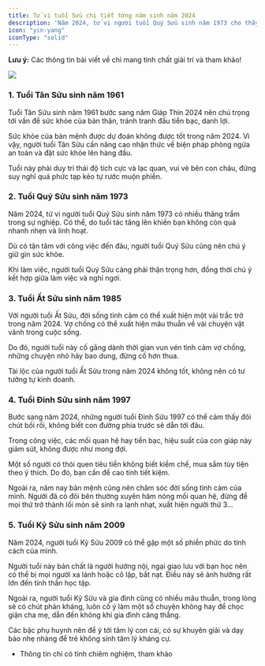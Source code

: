 ```yaml
---
title: Tử vi tuổi Sửu chi tiết từng năm sinh năm 2024
description: 'Năm 2024, tử vi người tuổi Quý Sửu sinh năm 1973 cho thấy, có nhiều thăng trầm trong sự nghiệp. Dù có tận tâm với công việc đến đâu, người tuổi này nên chú ý giữ gìn sức khỏe.'
icon: "yin-yang"
iconType: "solid"
---
```


<Warning> **Lưu ý:** Các thông tin bài viết về chỉ mang tính chất giải trí và tham khảo! </Warning>

<Frame caption="Tử vi tuổi Sửu chi tiết từng năm sinh năm 2024">
    <img src="https://raw.githubusercontent.com/hautph/docs/main/images/tuoi-suu-tung-nam-sinh-2024.jpg" />
</Frame>

### 1. Tuổi Tân Sửu sinh năm 1961

Tuổi Tân Sửu sinh năm 1961 bước sang năm Giáp Thìn 2024 nên chú trọng tới vấn đề sức khỏe của bản thân, tránh tranh đấu tiền bạc, danh lợi.

Sức khỏe của bản mệnh được dự đoán không được tốt trong năm 2024. Vì vậy, người tuổi Tân Sửu cần nâng cao nhận thức về biện pháp phòng ngừa an toàn và đặt sức khỏe lên hàng đầu.

Tuổi này phải duy trì thái độ tích cực và lạc quan, vui vẻ bên con cháu, đừng suy nghĩ quá phức tạp kẻo tự rước muộn phiền.

### 2. Tuổi Quý Sửu sinh năm 1973

Năm 2024, tử vi người tuổi Quý Sửu sinh năm 1973 có nhiều thăng trầm trong sự nghiệp. Có thể, do tuổi tác tăng lên khiến bạn không còn quá nhanh nhẹn và linh hoạt.

Dù có tận tâm với công việc đến đâu, người tuổi Quý Sửu cũng nên chú ý giữ gìn sức khỏe. 

Khi làm việc, người tuổi Quý Sửu càng phải thận trọng hơn, đồng thời chú ý kết hợp giữa làm việc và nghỉ ngơi.

### 3. Tuổi Ất Sửu sinh năm 1985

Với người tuổi Ất Sửu, đời sống tình cảm có thể xuất hiện một vài trắc trở trong năm 2024. Vợ chồng có thể xuất hiện mâu thuẫn về vài chuyện vặt vãnh trong cuộc sống.

Do đó, người tuổi này cố gắng dành thời gian vun vén tình cảm vợ chồng, những chuyện nhỏ hãy bao dung, đừng cố hơn thua.

Tài lộc của người tuổi Ất Sửu trong năm 2024 không tốt, không nên có tư tưởng tự kinh doanh.

### 4. Tuổi Đinh Sửu sinh năm 1997

Bước sang năm 2024, những người tuổi Đinh Sửu 1997 có thể cảm thấy đôi chút bối rối, không biết con đường phía trước sẽ dẫn tới đâu.

Trong công việc, các mối quan hệ hay tiền bạc, hiệu suất của con giáp này giảm sút, không được như mong đợi. 

Một số người có thói quen tiêu tiền không biết kiềm chế, mua sắm tùy tiện theo ý thích. Do đó, bạn cần đề cao tính tiết kiệm.

Ngoài ra, năm nay bản mệnh cũng nên chăm sóc đời sống tình cảm của mình. Người đã có đôi bên thường xuyên hâm nóng mối quan hệ, đừng để mọi thứ trở thành lối mòn sẽ sinh ra lạnh nhạt, xuất hiện người thứ 3…

### 5. Tuổi Kỷ Sửu sinh năm 2009

Năm 2024, người tuổi Kỷ Sửu 2009 có thể gặp một số phiền phức do tính cách của mình. 

Người tuổi này bản chất là người hướng nội, ngại giao lưu với bạn học nên có thể bị mọi người xa lánh hoặc cô lập, bắt nạt. Điều này sẽ ảnh hưởng rất lớn đến tinh thần học tập. 

Ngoài ra, người tuổi Kỷ Sửu và gia đình cũng có nhiều mâu thuẫn, trong lòng sẽ có chút phản kháng, luôn cố ý làm một số chuyện không hay để chọc giận cha mẹ, dẫn đến không khí gia đình căng thẳng. 

Các bậc phụ huynh nên để ý tới tâm lý con cái, có sự khuyên giải và dạy bảo nhẹ nhàng để trẻ không sinh tâm lý kháng cự.

* Thông tin chỉ có tính chiêm nghiệm, tham khảo